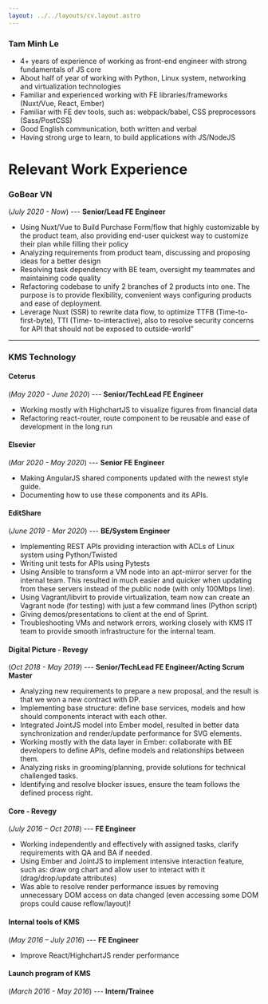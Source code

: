 ```yaml
---
layout: ../../layouts/cv.layout.astro
---
```


<PrintBtn />


### Tam Minh Le
- 4+ years of experience of working as front-end engineer with strong fundamentals of JS core
- About half of year of working with Python, Linux system, networking and virtualization technologies
- Familiar and experienced working with FE libraries/frameworks (Nuxt/Vue, React, Ember)
- Familiar with FE dev tools, such as: webpack/babel, CSS preprocessors (Sass/PostCSS)
- Good English communication, both written and verbal
- Having strong urge to learn, to build applications with JS/NodeJS

<Profile />

# Relevant Work Experience
### GoBear VN
(*July 2020 - Now*) --- **Senior/Lead FE Engineer**
  - Using Nuxt/Vue to Build Purchase Form/flow that highly customizable by the product team, also providing end-user quickest way to customize their plan while filling their policy
  - Analyzing requirements from product team, discussing and proposing ideas for a better design
  - Resolving task dependency with BE team, oversight my teammates and maintaining code quality
  - Refactoring codebase to unify 2 branches of 2 products into one. The purpose is to provide flexibility, convenient ways configuring products and ease of deployment.
  - Leverage Nuxt (SSR) to rewrite data flow, to optimize TTFB (Time-to-first-byte), TTI (Time- to-interactive), also to resolve security concerns for API that should not be exposed to outside-world"

  ---
### KMS Technology
#### Ceterus
(*May 2020 - June 2020*) --- **Senior/TechLead FE Engineer**
  - Working mostly with HighchartJS to visualize figures from financial data
  - Refactoring react-router, route component to be reusable and ease of development in the long run

#### Elsevier
(*Mar 2020 - May 2020*) --- **Senior FE Engineer**
  - Making AngularJS shared components updated with the newest style guide.
  - Documenting how to use these components and its APIs.

#### EditShare
(*June 2019 - Mar 2020*) --- **BE/System Engineer**
  - Implementing REST APIs providing interaction with ACLs of Linux system using Python/Twisted
  - Writing unit tests for APIs using Pytests
  - Using Ansible to transform a VM node into an apt-mirror server for the internal team. This resulted in much easier and quicker when updating from these servers instead of the public node (with only 100Mbps line).
  - Using Vagrant/libvirt to provide virtualization, team now can create an Vagrant node (for testing) with just a few command lines (Python script)
  - Giving demos/presentations to client at the end of Sprint.
  - Troubleshooting VMs and network errors, working closely with KMS IT
team to provide smooth infrastructure for the internal team.

#### Digital Picture - Revegy
(*Oct 2018 - May 2019*) --- **Senior/TechLead FE Engineer/Acting Scrum Master**
  - Analyzing new requirements to prepare a new proposal, and the result is that we won a new contract with DP.
  - Implementing base structure: define base services, models and how should components interact with each other.
  - Integrated JointJS model into Ember model, resulted in better data synchronization and render/update performance for SVG elements.
  - Working mostly with the data layer in Ember: collaborate with BE developers to define APIs, define models and relationships between them.
  - Analyzing risks in grooming/planning, provide solutions for technical challenged tasks.
  - Identifying and resolve blocker issues, ensure the team follows the defined process right.

#### Core - Revegy
(*July 2016 – Oct 2018*) --- **FE Engineer**
  - Working independently and effectively with assigned tasks, clarify requirements with QA and BA if needed.
  - Using Ember and JointJS to implement intensive interaction feature, such as: draw org chart and allow user to interact with it (drag/drop/update attributes)
  - Was able to resolve render performance issues by removing unnecessary DOM access on data changed (even accessing some DOM props could cause reflow/layout)!

#### Internal tools of KMS
(*May 2016 – July 2016*) --- **FE Engineer**
  - Improve React/HighchartJS render performance

#### Launch program of KMS
(*March 2016 - May 2016*) --- **Intern/Trainee**
